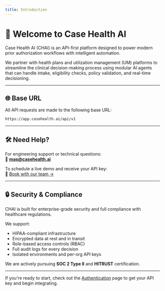 ```yaml
---
title: Introduction
---
```


# 👋 Welcome to Case Health AI

Case Health AI (CHAI) is an API-first platform designed to power modern prior authorization workflows with intelligent automation.

We partner with health plans and utilization management (UM) platforms to streamline the clinical decision-making process using modular AI agents that can handle intake, eligibility checks, policy validation, and real-time decisioning.

---

## 🌐 Base URL

All API requests are made to the following base URL:

```bash
https://app.casehealth.ai/api/v1
```

---

## 🛠 Need Help?

For engineering support or technical questions:  
📧 **mas@casehealth.ai**

To schedule a live demo and receive your API key:  
📅 [Book with our team →](https://calendly.com/mas-casehealth)

---

## 🔒 Security & Compliance

CHAI is built for enterprise-grade security and full compliance with healthcare regulations.

We support:

- HIPAA-compliant infrastructure
- Encrypted data at rest and in transit
- Role-based access controls (RBAC)
- Full audit logs for every decision
- Isolated environments and per-org API keys

We are actively pursuing **SOC 2 Type II** and **HITRUST** certification.

---

If you're ready to start, check out the [Authentication](/authentication) page to get your API key and begin integrating.
